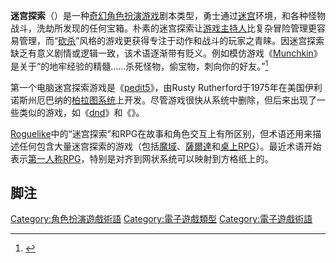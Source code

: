 {{refimprove|time=2017-11-29T08:25:05+00:00}}
'''迷宫探索'''（{{lang-en|dungeon crawl}}）是一种[[奇幻|奇幻]][[角色扮演游戏|角色扮演游戏]]剧本类型，勇士通过[[迷宫|迷宫]]环境，和各种怪物战斗，洗劫所发现的任何宝箱。朴素的迷宫探索让[[游戏主持人|游戏主持人]]比复杂冒险管理更容易管理，而“[[砍杀游戏|砍杀]]”风格的游戏更获得专注于动作和战斗的玩家之青睐。因迷宫探索缺乏有意义剧情或逻辑一致，该术语逐渐带有贬义。例如模仿游戏《[[Munchkin|Munchkin]]》是关于“的地牢经验的精髓……杀死怪物，偷宝物，刺向你的好友。”<ref>{{Cite web |url=http://www.worldofmunchkin.com/ |title=''The World of Munchkin'' |access-date=2013-12-26 |archive-date=2014-04-21 |archive-url=https://web.archive.org/web/20140421061610/http://www.worldofmunchkin.com/ |dead-url=no }}</ref>

第一个电脑迷宫探索游戏是《[[pedit5|pedit5]]》，由Rusty Rutherford于1975年在美国伊利诺斯州厄巴纳的[[柏拉图系统|柏拉图系统]]上开发。尽管游戏很快从系统中删除，但后来出现了一些类似的游戏，如《[[dnd_(电子游戏)|dnd]]》和《{{le|Moria|moria (PLATO)}}》。

[[Roguelike|Roguelike]]中的“迷宫探索”和RPG在故事和角色交互上有所区别，但术语还用来描述任何包含大量迷宫探索的游戏（包括[[魔域|魔域]]、[[薩爾達傳說|薩爾達]]和[[桌上角色扮演游戏|桌上RPG]]）。最近术语开始表示[[第一人称电子游戏|第一人称]]RPG，特别是对齐到网状系统可以映射到方格纸上的。

== 脚注 ==
{{Reflist}}

{{電子遊戲類型}}
{{电子游戏术语}}

{{Portal bar|电子游戏}}

[[Category:角色扮演遊戲術語|Category:角色扮演遊戲術語]]
[[Category:電子遊戲類型|Category:電子遊戲類型]]
[[Category:電子遊戲術語|Category:電子遊戲術語]]

{{videogame-gameplay-stub}}